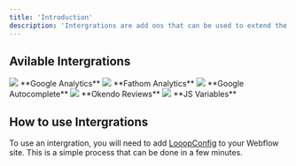 ```yaml
---
title: 'Introduction'
description: 'Intergrations are add ons that can be used to extend the functionality of your Webflow storefront.'
---
```


## Avilable Intergrations

<CardGroup cols={3}>
  <Card
    href="/integrations/google-analytics"
  >
  <img src="/images/icons/ga.svg" 
  style={{ maxWidth: 100 }}/>
   **Google Analytics**
  </Card>
  <Card
    href="/integrations/google-analytics"
  >
  <img src="/images/icons/fathom.svg"
  style={{ maxWidth: 100 }} />
   **Fathom Analytics**
  </Card>
  <Card
    href="/dashboard/sync-products"
  >
  <img src="/images/icons/places.svg" 
  style={{ maxWidth: 100 }}/>
   **Google Autocomplete**
  </Card>
  <Card
    href="/dashboard/sync-products"
  >
  <img src="/images/icons/okendo.svg" 
  style={{ maxWidth: 100 }}/>
   **Okendo Reviews**
  </Card>
  <Card
    href="/integrations/js-utils"
  >
  <img src="/images/icons/js.svg" 
  style={{ maxWidth: 100 }}/>
   **JS Variables**
  </Card>
</CardGroup>


## How to use Intergrations

To use an intergration, you will need to add [LooopConfig](/integrations/looop-config) to your Webflow site. This is a simple process that can be done in a few minutes.